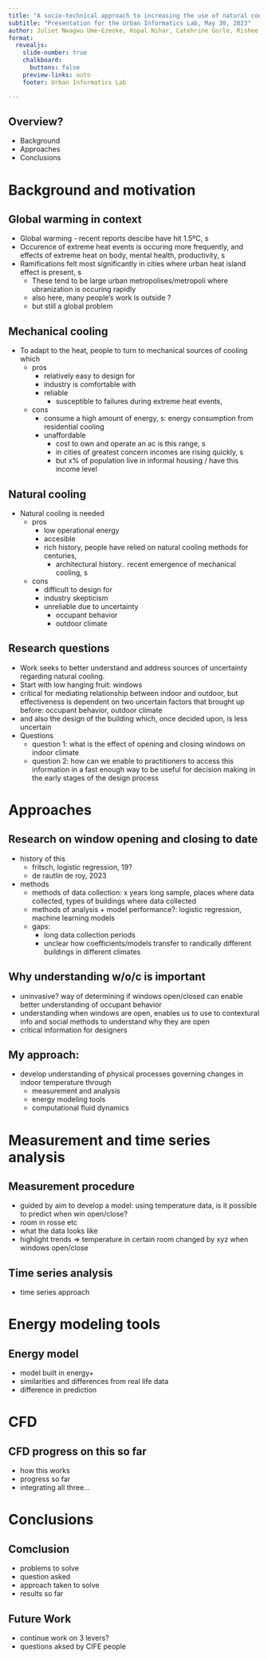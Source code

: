 ```yaml
---
title: "A socio-technical approach to increasing the use of natural cooling"
subtitle: "Presentation for the Urban Informatics Lab, May 30, 2023"
author: Juliet Nwagwu Ume-Ezeoke, Kopal Nihar, Catehrine Gorle, Rishee Jain 
format:
  revealjs: 
    slide-number: true
    chalkboard: 
      buttons: false
    preview-links: auto
    footer: Urban Informatics Lab

---
```



## Overview? 

- Background
- Approaches
- Conclusions 

# Background and motivation 

## Global warming in context 

- Global warming - recent reports descibe have hit 1.5ºC, s
- Occurence of extreme heat events is occuring more frequently, and effects of extreme heat on body, mental health, productivity, s 
- Ramifications felt most significantly in cities where urban heat island effect is present, s 
  - These tend to be large urban metropolises/metropoli where ubranization is occuring rapidly 
  - also here, many people's work is outside ?
  - but still a global problem
<!-- - maybe some graph showing uhi and cities?  -->

## Mechanical cooling 
- To adapt to the heat, people to turn to mechanical sources of cooling which
  <!-- - maybe do a 2 column with pros and cons here -->
  - pros
    - relatively easy to design for 
    - industry is comfortable with 
    - reliable 
  <!-- - then strike through  -->
      - susceptible to failures during extreme heat events, 
      <!-- - s grid black outs during these, as well as equipment peformance charts  -->
  - cons 
    - consume a high amount of energy, s: energy consumption from residential cooling 
    - unaffordable
      - cost to own and operate an ac is this range, s
      - in cities of greatest concern incomes are rising quickly, s
      - but x% of population live in informal housing / have this income level 
      <!-- - more people owning ac, means more cooling energy consumption, but not inherently accesible  -->

## Natural cooling 
- Natural cooling is needed 
<!-- - now more than ever critical to explore less-energy intensive methods of cooling  -->
  - pros 
    - low operational energy 
    - accesible
    - rich history, people have relied on natural cooling methods for centuries,
      - architectural history.. recent emergence of mechanical cooling, s 
      <!-- - maybe a timeline here?  -->
  - cons 
    - difficult to design for 
    - industry skepticism 
    - unreliable due to uncertainty 
      - occupant behavior 
      - outdoor climate 

## Research questions 

- Work seeks to better understand and address sources of uncertainty regarding natural cooling.
- Start with low hanging fruit: windows 
- critical for mediating relationship between indoor and outdoor, but effectiveness is dependent on two uncertain factors that brought up before: occupant behavior, outdoor climate
- and also the design of the building which, once decided upon, is less uncertain 
- Questions 
  - question 1: what is the effect of opening and closing windows on indoor climate 
  - question 2: how can we enable to practitioners to access this information in a fast enough way to be useful for decision making  in the early stages of the design process 

# Approaches  

## Research on window opening and closing to date 

- history of this 
  <!-- - timeline here? + model performance  -->
  - fritsch, logistic regression, 19?
  - de rautlin de roy, 2023
- methods 
  <!-- - table that gets filled in as timeline happens  -->
  - methods of data collection: x years long sample, places where data collected, types of buildings where data collected 
  - methods of analysis + model performance?: logistic regression, machine learning models
  - gaps:  
    <!-- - add to table   -->
    - long data collection periods
    - unclear how coefficients/models transfer to randically different buildings in different climates 

## Why understanding w/o/c is important 
- uninvasive? way of determining if windows open/closed can enable better understanding of occupant behavior 
- understanding when windows are open, enables us to use to contextural info and social methods to understand why they are open
- critical information for designers 

## My approach:
- develop understanding of physical processes governing changes in indoor temperature through 
  - measurement and analysis 
  - energy modeling tools 
  - computational fluid dynamics 

# Measurement and time series analysis 

## Measurement procedure 
-  guided by aim to develop a model: using temperature data, is it possible to predict when win open/close? 
- room in rosse etc 
- what the data looks like 
- highlight trends => temperature in certain room changed by xyz when windows open/close 

## Time series analysis
-  time series approach 


# Energy modeling tools 

## Energy model 
- model built in energy+ 
- similarities and differences from real life data 
- difference in prediction 

# CFD 

## CFD progress on this so far 
- how this works 
- progress so far 
- integrating all three...

# Conclusions 

## Comclusion 
- problems to solve
- question asked 
- approach taken to solve
- results so far 

## Future Work 
- continue work on 3 levers?
- questions aksed by CIFE people 


